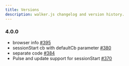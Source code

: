 ```yaml
---
title: Versions
description: walker.js changelog and version history.
---
```


### 4.0.0

- browser info [#395](https://github.com/elbwalker/walkerOS/issues/395)
- sessionStart cb with defaultCb parameter
  [#380](https://github.com/elbwalker/walkerOS/issues/380)
- separate code [#384](https://github.com/elbwalker/walkerOS/issues/384)
- Pulse and update support for sessionStart
  [#370](https://github.com/elbwalker/walkerOS/issues/370)
